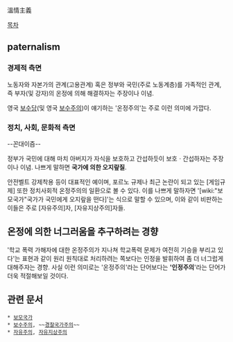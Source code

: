 溫情主義

[[목차]]
== paternalism ==
=== 경제적 측면 ===
노동자와 자본가의 관계(고용관계) 혹은 정부와 국민(주로 노동계층)를 가족적인 관계, 즉 부자(및 강자)의 온정에 의해 해결하자는 주장이나 이념. 

영국 [[보수당]](및 영국 [[보수주의]])이 얘기하는 '온정주의'는 주로 이런 의미에 가깝다.
=== 정치, 사회, 문화적 측면 ===
--꼰대이즘--

정부가 국민에 대해 마치 아버지가 자식을 보호하고 간섭하듯이 보호ㆍ간섭하자는 주장이나 이념. 나쁘게 말하면 '''국가에 의한 오지랖질'''.

안전벨트 강제착용 등이 대표적인 예이며, 포르노 규제나 최근 논란이 되고 있는 [게임규제] 또한 정치사회적 온정주의의 일환으로 볼 수 있다. 이를 나쁘게 말하자면 '[wiki:"보모국가"국가가 국민에게 오지랖을 떤다]'는 식으로 말할 수 있으며, 이와 같이 비판하는 이들은 주로 [자유주의]자, [자유지상주의]자들.

== 온정에 의한 너그러움을 추구하려는 경향 ==
'학교 폭력 가해자에 대한 온정주의가 지나쳐 학교폭력 문제가 여전히 기승을 부리고 있다'는 표현과 같이 원리 원칙대로 처리하려는 쪽보다는 인정을 발휘하여 좀 더 너그럽게 대해주자는 경향. 사실 이런 의미로는 '온정주의'라는 단어보다는 ''''인정주의''''라는 단어가 더욱 적절해보일 것이다.

== 관련 문서 ==
 * [[보모국가]]
 * [[보수주의]], ~~[[경찰국가주의]]~~
 * [[자유주의]], [[자유지상주의]]
